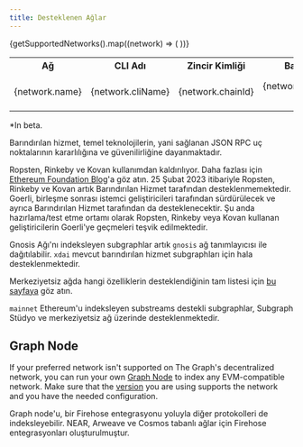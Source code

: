 ```yaml
---
title: Desteklenen Ağlar
---
```



<Table>
  <tr>
    <th>Ağ</th>
    <th>CLI Adı</th>
    <th align="center">Zincir Kimliği</th>
    <th align="center">Barındırılan Hizmet</th>
    <th align="center">Subgraph Stüdyo</th>
    <th align="center">Merkeziyetsiz Ağ</th>
    <th align="center">Substreams Desteği</th>
  </tr>
  {getSupportedNetworks().map((network) => (
    <tr key={network.cliName}>
      <td>{network.name}</td>
      <td>
        <CodeInline>{network.cliName}</CodeInline>
      </td>
      <td align="center">{network.chainId}</td>
      <td align="center">{network.supportedOnHosted ? '✓' : null}</td>
      <td align="center">{network.supportedOnStudio ? '✓' : null}</td>
      <td align="center">{network.supportedOnNetwork ? `✓${network.isBeta ? '*' : ''}` : null}</td>
      <td align="center">{network.substreams ? '✓' : null}</td>
    </tr>
  ))}
</Table>

\*In beta.

Barındırılan hizmet, temel teknolojilerin, yani sağlanan JSON RPC uç noktalarının kararlılığına ve güvenilirliğine dayanmaktadır.

Ropsten, Rinkeby ve Kovan kullanımdan kaldırılıyor. Daha fazlası için [Ethereum Foundation Blog](https://blog.ethereum.org/2022/06/21/testnet-deprecation)'a göz atın. 25 Şubat 2023 itibariyle Ropsten, Rinkeby ve Kovan artık Barındırılan Hizmet tarafından desteklenmemektedir. Goerli, birleşme sonrası istemci geliştiricileri tarafından sürdürülecek ve ayrıca Barındırılan Hizmet tarafından da desteklenecektir. Şu anda hazırlama/test etme ortamı olarak Ropsten, Rinkeby veya Kovan kullanan geliştiricilerin Goerli'ye geçmeleri teşvik edilmektedir.

Gnosis Ağı'nı indeksleyen subgraphlar artık `gnosis` ağ tanımlayıcısı ile dağıtılabilir. `xdai` mevcut barındırılan hizmet subgraphları için hala desteklenmektedir.

Merkeziyetsiz ağda hangi özelliklerin desteklendiğinin tam listesi için [bu sayfaya](https://github.com/graphprotocol/indexer/blob/main/docs/feature-support-matrix.md) göz atın.

`mainnet` Ethereum'u indeksleyen substreams destekli subgraphlar, Subgraph Stüdyo ve merkeziyetsiz ağ üzerinde desteklenmektedir.

## Graph Node

If your preferred network isn't supported on The Graph's decentralized network, you can run your own [Graph Node](https://github.com/graphprotocol/graph-node) to index any EVM-compatible network. Make sure that the [version](https://github.com/graphprotocol/graph-node/releases) you are using supports the network and you have the needed configuration.

Graph node'u, bir Firehose entegrasyonu yoluyla diğer protokolleri de indeksleyebilir. NEAR, Arweave ve Cosmos tabanlı ağlar için Firehose entegrasyonları oluşturulmuştur.
